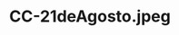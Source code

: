 ---
title: CC-21deAgosto.jpeg
slug: /noticia/CC-21deAgosto.jpeg
image: images/CC-21deAgosto.jpeg
---
